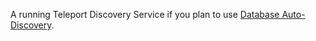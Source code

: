 A running Teleport Discovery Service if you plan to use [Database
Auto-Discovery](./../../auto-discovery/databases.mdx).
